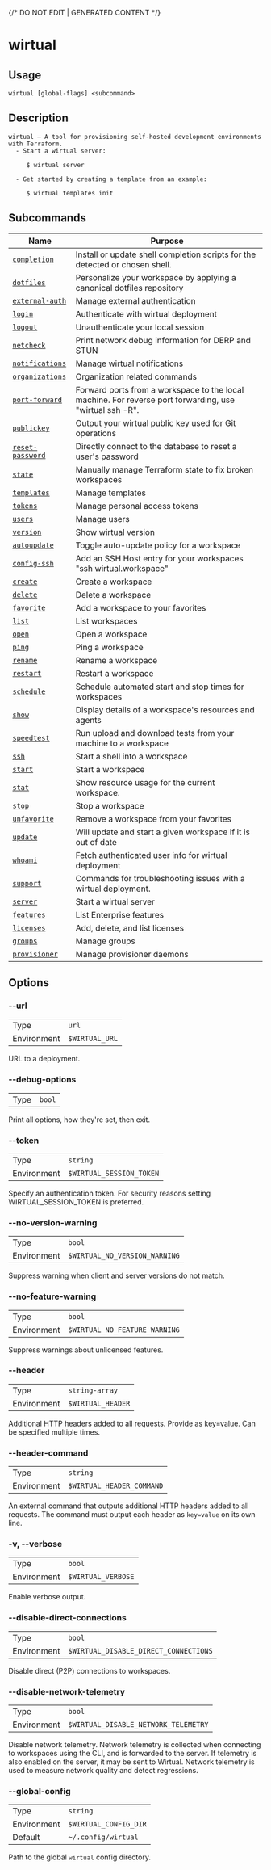 {/* DO NOT EDIT | GENERATED CONTENT */}

# wirtual

## Usage

```console
wirtual [global-flags] <subcommand>
```

## Description

```console
wirtual — A tool for provisioning self-hosted development environments with Terraform.
  - Start a wirtual server:

     $ wirtual server

  - Get started by creating a template from an example:

     $ wirtual templates init
```

## Subcommands

| Name                                               | Purpose                                                                                               |
| -------------------------------------------------- | ----------------------------------------------------------------------------------------------------- |
| [<code>completion</code>](./completion.md)         | Install or update shell completion scripts for the detected or chosen shell.                          |
| [<code>dotfiles</code>](./dotfiles.md)             | Personalize your workspace by applying a canonical dotfiles repository                                |
| [<code>external-auth</code>](./external-auth.md)   | Manage external authentication                                                                        |
| [<code>login</code>](./login.md)                   | Authenticate with wirtual deployment                                                                    |
| [<code>logout</code>](./logout.md)                 | Unauthenticate your local session                                                                     |
| [<code>netcheck</code>](./netcheck.md)             | Print network debug information for DERP and STUN                                                     |
| [<code>notifications</code>](./notifications.md)   | Manage wirtual notifications                                                                            |
| [<code>organizations</code>](./organizations.md)   | Organization related commands                                                                         |
| [<code>port-forward</code>](./port-forward.md)     | Forward ports from a workspace to the local machine. For reverse port forwarding, use "wirtual ssh -R". |
| [<code>publickey</code>](./publickey.md)           | Output your wirtual public key used for Git operations                                                  |
| [<code>reset-password</code>](./reset-password.md) | Directly connect to the database to reset a user's password                                           |
| [<code>state</code>](./state.md)                   | Manually manage Terraform state to fix broken workspaces                                              |
| [<code>templates</code>](./templates.md)           | Manage templates                                                                                      |
| [<code>tokens</code>](./tokens.md)                 | Manage personal access tokens                                                                         |
| [<code>users</code>](./users.md)                   | Manage users                                                                                          |
| [<code>version</code>](./version.md)               | Show wirtual version                                                                                    |
| [<code>autoupdate</code>](./autoupdate.md)         | Toggle auto-update policy for a workspace                                                             |
| [<code>config-ssh</code>](./config-ssh.md)         | Add an SSH Host entry for your workspaces "ssh wirtual.workspace"                                       |
| [<code>create</code>](./create.md)                 | Create a workspace                                                                                    |
| [<code>delete</code>](./delete.md)                 | Delete a workspace                                                                                    |
| [<code>favorite</code>](./favorite.md)             | Add a workspace to your favorites                                                                     |
| [<code>list</code>](./list.md)                     | List workspaces                                                                                       |
| [<code>open</code>](./open.md)                     | Open a workspace                                                                                      |
| [<code>ping</code>](./ping.md)                     | Ping a workspace                                                                                      |
| [<code>rename</code>](./rename.md)                 | Rename a workspace                                                                                    |
| [<code>restart</code>](./restart.md)               | Restart a workspace                                                                                   |
| [<code>schedule</code>](./schedule.md)             | Schedule automated start and stop times for workspaces                                                |
| [<code>show</code>](./show.md)                     | Display details of a workspace's resources and agents                                                 |
| [<code>speedtest</code>](./speedtest.md)           | Run upload and download tests from your machine to a workspace                                        |
| [<code>ssh</code>](./ssh.md)                       | Start a shell into a workspace                                                                        |
| [<code>start</code>](./start.md)                   | Start a workspace                                                                                     |
| [<code>stat</code>](./stat.md)                     | Show resource usage for the current workspace.                                                        |
| [<code>stop</code>](./stop.md)                     | Stop a workspace                                                                                      |
| [<code>unfavorite</code>](./unfavorite.md)         | Remove a workspace from your favorites                                                                |
| [<code>update</code>](./update.md)                 | Will update and start a given workspace if it is out of date                                          |
| [<code>whoami</code>](./whoami.md)                 | Fetch authenticated user info for wirtual deployment                                                    |
| [<code>support</code>](./support.md)               | Commands for troubleshooting issues with a wirtual deployment.                                          |
| [<code>server</code>](./server.md)                 | Start a wirtual server                                                                                  |
| [<code>features</code>](./features.md)             | List Enterprise features                                                                              |
| [<code>licenses</code>](./licenses.md)             | Add, delete, and list licenses                                                                        |
| [<code>groups</code>](./groups.md)                 | Manage groups                                                                                         |
| [<code>provisioner</code>](./provisioner.md)       | Manage provisioner daemons                                                                            |

## Options

### --url

|             |                         |
| ----------- | ----------------------- |
| Type        | <code>url</code>        |
| Environment | <code>$WIRTUAL_URL</code> |

URL to a deployment.

### --debug-options

|      |                   |
| ---- | ----------------- |
| Type | <code>bool</code> |

Print all options, how they're set, then exit.

### --token

|             |                                   |
| ----------- | --------------------------------- |
| Type        | <code>string</code>               |
| Environment | <code>$WIRTUAL_SESSION_TOKEN</code> |

Specify an authentication token. For security reasons setting WIRTUAL_SESSION_TOKEN is preferred.

### --no-version-warning

|             |                                        |
| ----------- | -------------------------------------- |
| Type        | <code>bool</code>                      |
| Environment | <code>$WIRTUAL_NO_VERSION_WARNING</code> |

Suppress warning when client and server versions do not match.

### --no-feature-warning

|             |                                        |
| ----------- | -------------------------------------- |
| Type        | <code>bool</code>                      |
| Environment | <code>$WIRTUAL_NO_FEATURE_WARNING</code> |

Suppress warnings about unlicensed features.

### --header

|             |                            |
| ----------- | -------------------------- |
| Type        | <code>string-array</code>  |
| Environment | <code>$WIRTUAL_HEADER</code> |

Additional HTTP headers added to all requests. Provide as key=value. Can be specified multiple times.

### --header-command

|             |                                    |
| ----------- | ---------------------------------- |
| Type        | <code>string</code>                |
| Environment | <code>$WIRTUAL_HEADER_COMMAND</code> |

An external command that outputs additional HTTP headers added to all requests. The command must output each header as `key=value` on its own line.

### -v, --verbose

|             |                             |
| ----------- | --------------------------- |
| Type        | <code>bool</code>           |
| Environment | <code>$WIRTUAL_VERBOSE</code> |

Enable verbose output.

### --disable-direct-connections

|             |                                                |
| ----------- | ---------------------------------------------- |
| Type        | <code>bool</code>                              |
| Environment | <code>$WIRTUAL_DISABLE_DIRECT_CONNECTIONS</code> |

Disable direct (P2P) connections to workspaces.

### --disable-network-telemetry

|             |                                               |
| ----------- | --------------------------------------------- |
| Type        | <code>bool</code>                             |
| Environment | <code>$WIRTUAL_DISABLE_NETWORK_TELEMETRY</code> |

Disable network telemetry. Network telemetry is collected when connecting to workspaces using the CLI, and is forwarded to the server. If telemetry is also enabled on the server, it may be sent to Wirtual. Network telemetry is used to measure network quality and detect regressions.

### --global-config

|             |                                |
| ----------- | ------------------------------ |
| Type        | <code>string</code>            |
| Environment | <code>$WIRTUAL_CONFIG_DIR</code> |
| Default     | <code>~/.config/wirtual</code> |

Path to the global `wirtual` config directory.
